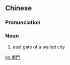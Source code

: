 {{also|东门}}
==Chinese==
{{zh-forms|s=东门}}

===Pronunciation===
{{zh-pron
|m=dōngmén
|c=dung1 mun4
|h=pfs=tûng-mùn
|mn=tang-mn̂g
|cat=n
}}

===Noun===
{{zh-noun}}

# {{lb|zh|archaic}} east gate of a walled city

[[ko:東門]]
